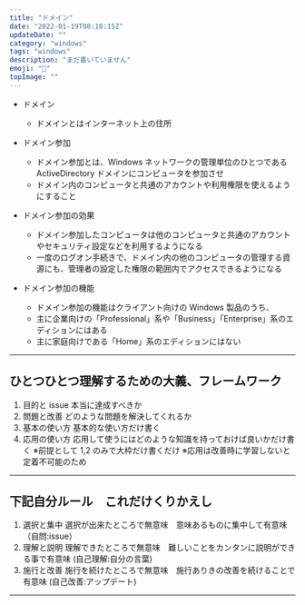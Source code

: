 ```yaml
---
title: "ドメイン"
date: "2022-01-19T08:10:15Z"
updateDate: ""
category: "windows"
tags: "windows"
description: "まだ書いていません"
emoji: "🙂"
topImage: ""
---
```


- ドメイン

  - ドメインとはインターネット上の住所

- ドメイン参加

  - ドメイン参加とは、Windows ネットワークの管理単位のひとつである ActiveDirectory ドメインにコンピュータを参加させ
  - ドメイン内のコンピュータと共通のアカウントや利用権限を使えるようにすること

- ドメイン参加の効果

  - ドメイン参加したコンピュータは他のコンピュータと共通のアカウントやセキュリティ設定などを利用するようになる
  - 一度のログオン手続きで、ドメイン内の他のコンピュータの管理する資源にも、管理者の設定した権限の範囲内でアクセスできるようになる

- ドメイン参加の機能

  - ドメイン参加の機能はクライアント向けの Windows 製品のうち、
  - 主に企業向けの「Professional」系や「Business」「Enterprise」系のエディションにはある
  - 主に家庭向けである「Home」系のエディションにはない

---

## ひとつひとつ理解するための大義、フレームワーク

1. 目的と issue 本当に達成すべきか
2. 問題と改善 どのような問題を解決してくれるか
3. 基本の使い方 基本的な使い方だけ書く
4. 応用の使い方 応用して使うにはどのような知識を持っておけば良いかだけ書く
   ※前提として 1,2 のみで大枠だけ書くだけ
   ※応用は改善時に学習しないと定着不可能のため

---

## 下記自分ルール　これだけくりかえし

1. 選択と集中 選択が出来たところで無意味　意味あるものに集中して有意味　（自問:issue）
2. 理解と説明 理解できたところで無意味　難しいことをカンタンに説明ができる事で有意味 (自己理解:自分の言葉)
3. 施行と改善 施行を続けたところで無意味　施行ありきの改善を続けることで有意味 (自己改善:アップデート)

---

